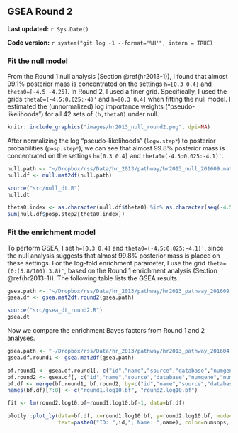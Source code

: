 ## GSEA Round 2 {#hr2013-2}

**Last updated:** `r Sys.Date()`

**Code version:** `r system("git log -1 --format='%H'", intern = TRUE)`

### Fit the null model

From the Round 1 null analysis (Section \@ref(hr2013-1)), I found that almost 99.1% posterior mass is concentrated on the settings `h=[0.3 0.4]` and `theta0=[-4.5 -4.25]`. In Round 2, I used a finer grid. Specifically, I used the grids `theta0=(-4.5:0.025:-4)'` and `h=[0.3 0.4]` when fitting the null model. I estimated the (unnormalized) log importance weights ("pseudo-likelihoods") for all 42 sets of `(h,theta0)` under null.

```r
knitr::include_graphics("images/hr2013_null_round2.png", dpi=NA)
```

After normalizing the log "pseudo-likelihoods" (`logw.step*`) to posterior probabilities (`posp.step*`), we can see that almost 99.8% posterior mass is concentrated on the settings `h=[0.3 0.4]` and `theta0=(-4.5:0.025:-4.1)'`.
```r
null.path <- "~/Dropbox/rss/Data/hr_2013/pathway/hr2013_null_201609.mat"
null.df <- null.mat2df(null.path)
```

```r
source("src/null_dt.R")
null.dt
```

```r
theta0.index <- as.character(null.df$theta0) %in% as.character(seq(-4.5,-4.1,by=0.025)) 
sum(null.df$posp.step2[theta0.index]) 
```

### Fit the enrichment model

To perform GSEA, I set `h=[0.3 0.4]` and `theta0=(-4.5:0.025:-4.1)'`, since the null analysis suggests that almost 99.8% posterior mass is placed on these settings. For the log-fold enrichment parameter, I use the grid `theta=(0:(3.8/100):3.8)'`, based on the Round 1 enrichment analysis (Section \@ref(hr2013-1)). The following table lists the GSEA results. 
```r
gsea.path <- "~/Dropbox/rss/Data/hr_2013/pathway/hr2013_pathway_201609.mat"
gsea.df <- gsea.mat2df.round2(gsea.path) 
```

```r
source("src/gsea_dt_round2.R")
gsea.dt
```

Now we compare the enrichment Bayes factors from Round 1 and 2 analyses.

```r
gsea.path <- "~/Dropbox/rss/Data/hr_2013/pathway/hr2013_pathway_201604.mat"
gsea.df.round1 <- gsea.mat2df(gsea.path) 

bf.round1 <- gsea.df.round1[, c("id","name","source","database","numgene","numsnps","log10.bf")]
bf.round2 <- gsea.df[, c("id","name","source","database","numgene","numsnps","log10.bf")]
bf.df <- merge(bf.round1, bf.round2, by=c("id","name","source","database","numgene","numsnps"))
names(bf.df)[7:8] <- c("round1.log10.bf", "round2.log10.bf")
```

```r
fit <- lm(round2.log10.bf~round1.log10.bf-1, data=bf.df)

plotly::plot_ly(data=bf.df, x=round1.log10.bf, y=round2.log10.bf, mode="markers",
                text=paste0("ID: ",id,"; Name: ",name), color=numsnps, size=numgene) %>% add_trace(x=c(0,250), y=c(0,250), mode="lines") %>% add_trace(x=round1.log10.bf, y=fitted(fit), mode="lines") %>% layout(showlegend = F) 
```






